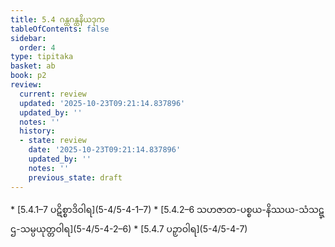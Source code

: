 ```yaml
---
title: 5.4 ဂန္ထဂန္ထနိယဒုက
tableOfContents: false
sidebar:
  order: 4
type: tipitaka
basket: ab
book: p2
review:
  current: review
  updated: '2025-10-23T09:21:14.837896'
  updated_by: ''
  notes: ''
  history:
  - state: review
    date: '2025-10-23T09:21:14.837896'
    updated_by: ''
    notes: ''
    previous_state: draft
---
```



<ReviewStatus review={frontmatter.review} showDetails={true} />

<HypothesisAnnotation frontmatter={frontmatter} />

<DynamicBreadcrumb />



<TableOfContents book="p2" section="5.4">
* [5.4.1–7 ပဋိစ္စာဒိဝါရ](5-4/5-4-1–7)
* [5.4.2–6 သဟဇာတ-ပစ္စယ-နိဿယ-သံသဋ္ဌ-သမ္ပယုတ္တဝါရ](5-4/5-4-2–6)
* [5.4.7 ပဉှာဝါရ](5-4/5-4-7)
</TableOfContents>